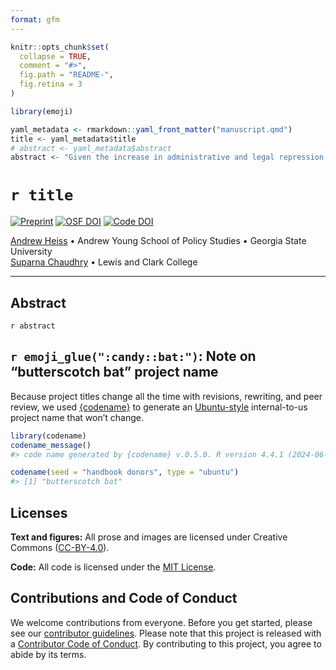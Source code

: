 ```yaml
---
format: gfm
---
```


<!-- README.md is generated from README.qmd. Please edit that file -->

```r
knitr::opts_chunk$set(
  collapse = TRUE,
  comment = "#>",
  fig.path = "README-",
  fig.retina = 3
)

library(emoji)

yaml_metadata <- rmarkdown::yaml_front_matter("manuscript.qmd")
title <- yaml_metadata$title
# abstract <- yaml_metadata$abstract
abstract <- "Given the increase in administrative and legal repression of civil society, how have their donors responded? How do these responses differ across foreign government and private donors? How have local philanthropists and NGOs adapted and responded to such repression? What challenges do civil society groups continue to face despite these responses?"
```

# `r title`

<!-- badges: start -->
[![Preprint](https://img.shields.io/badge/Preprint-10.31235%2Fosf.io%2F9gmhp-blue)](https://doi.org/10.31235/osf.io/9gmhp) [![OSF DOI](https://img.shields.io/badge/OSF-10.17605%2FOSF.IO%2FR97Y3-blue)](https://doi.org/10.17605/OSF.IO/R97Y3) [![Code DOI](https://zenodo.org/badge/DOI/10.5281/zenodo.12817616.svg)](https://doi.org/10.5281/zenodo.12817616)
<!-- badges: end -->

[Andrew Heiss](https://www.andrewheiss.com/) • Andrew Young School of Policy Studies • Georgia State University  
[Suparna Chaudhry](https://www.suparnachaudhry.com/) • Lewis and Clark College

---

## Abstract

`r abstract`


## `r emoji_glue(":candy::bat:")`: Note on "butterscotch bat" project name

Because project titles change all the time with revisions, rewriting, and peer review, we used [{codename}](http://svmiller.com/codename/) to generate an [Ubuntu-style](https://wiki.ubuntu.com/DevelopmentCodeNames) internal-to-us project name that won’t change.

```r
library(codename)
codename_message()
#> code name generated by {codename} v.0.5.0. R version 4.4.1 (2024-06-14).

codename(seed = "handbook donors", type = "ubuntu")
#> [1] "butterscotch bat"
```


## Licenses

**Text and figures:** All prose and images are licensed under Creative Commons ([CC-BY-4.0](http://creativecommons.org/licenses/by/4.0/)).

**Code:** All code is licensed under the [MIT License](LICENSE.md).


## Contributions and Code of Conduct

We welcome contributions from everyone. Before you get started, please see our [contributor guidelines](CONTRIBUTING.md). Please note that this project is released with a [Contributor Code of Conduct](https://contributor-covenant.org/version/2/0/CODE_OF_CONDUCT.html). By contributing to this project, you agree to abide by its terms.
